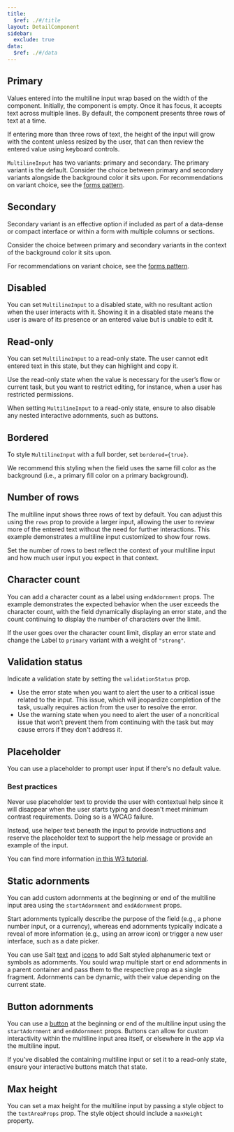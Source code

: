 ```yaml
---
title:
  $ref: ./#/title
layout: DetailComponent
sidebar:
  exclude: true
data:
  $ref: ./#/data
---
```


<LivePreviewControls>
<LivePreview componentName="multiline-input" exampleName="Primary" >

## Primary

Values entered into the multiline input wrap based on the width of the component. Initially, the component is empty. Once it has focus, it accepts text across multiple lines. By default, the component presents three rows of text at a time.

If entering more than three rows of text, the height of the input will grow with the content unless resized by the user, that can then review the entered value using keyboard controls.

`MultilineInput` has two variants: primary and secondary. The primary variant is the default. Consider the choice between primary and secondary variants alongside the background color it sits upon. For recommendations on variant choice, see the [forms pattern](/salt/patterns/forms).

</LivePreview>

<LivePreview componentName="multiline-input" exampleName="Secondary">

## Secondary

Secondary variant is an effective option if included as part of a data-dense or compact interface or within a form with multiple columns or sections.

Consider the choice between primary and secondary variants in the context of the background color it sits upon.

For recommendations on variant choice, see the [forms pattern](/salt/patterns/forms).

</LivePreview>
<LivePreview componentName="multiline-input" exampleName="Disabled">

## Disabled

You can set `MultilineInput` to a disabled state, with no resultant action when the user interacts with it. Showing it in a disabled state means the user is aware of its presence or an entered value but is unable to edit it.

</LivePreview>
<LivePreview componentName="multiline-input" exampleName="Readonly">

## Read-only

You can set `MultilineInput` to a read-only state. The user cannot edit entered text in this state, but they can highlight and copy it.

Use the read-only state when the value is necessary for the user’s flow or current task, but you want to restrict editing, for instance, when a user has restricted permissions.

When setting `MultilineInput` to a read-only state, ensure to also disable any nested interactive adornments, such as buttons.

</LivePreview>
<LivePreview componentName="multiline-input" exampleName="Bordered">

## Bordered

To style `MultilineInput` with a full border, set `bordered={true}`.

We recommend this styling when the field uses the same fill color as the background (i.e., a primary fill color on a primary background).

</LivePreview>
<LivePreview componentName="multiline-input" exampleName="NumberOfRows">

## Number of rows

The multiline input shows three rows of text by default. You can adjust this using the `rows` prop to provide a larger input, allowing the user to review more of the entered text without the need for further interactions. This example demonstrates a multiline input customized to show four rows.

Set the number of rows to best reflect the context of your multiline input and how much user input you expect in that context.

</LivePreview>
<LivePreview componentName="multiline-input" exampleName="CharacterCount">

## Character count

You can add a character count as a label using `endAdornment` props. The example demonstrates the expected behavior when the user exceeds the character count, with the field dynamically displaying an error state, and the count continuing to display the number of characters over the limit.

If the user goes over the character count limit, display an error state and change the Label to `primary` variant with a weight of `"strong"`.

</LivePreview>
<LivePreview componentName="multiline-input" exampleName="ValidationStatus">

## Validation status

Indicate a validation state by setting the `validationStatus` prop.

- Use the error state when you want to alert the user to a critical issue related to the input. This issue, which will jeopardize completion of the task, usually requires action from the user to resolve the error.
- Use the warning state when you need to alert the user of a noncritical issue that won’t prevent them from continuing with the task but may cause errors if they don't address it.

</LivePreview>
<LivePreview componentName="multiline-input" exampleName="Placeholder">

## Placeholder

You can use a placeholder to prompt user input if there's no default value.

### Best practices

Never use placeholder text to provide the user with contextual help since it will disappear when the user starts typing and doesn't meet minimum contrast requirements. Doing so is a WCAG failure.

Instead, use helper text beneath the input to provide instructions and reserve the placeholder text to support the help message or provide an example of the input.

You can find more information [in this W3 tutorial](https://www.w3.org/WAI/tutorials/forms/instructions/).

</LivePreview>
<LivePreview componentName="multiline-input" exampleName="StaticAdornments" >

## Static adornments

You can add custom adornments at the beginning or end of the multiline input area using the `startAdornment` and `endAdornment` props.

Start adornments typically describe the purpose of the field (e.g., a phone number input, or a currency), whereas end adornments typically indicate a reveal of more information (e.g., using an arrow icon) or trigger a new user interface, such as a date picker.

You can use Salt [text](../text) and [icons](/salt/foundations/iconography) to add Salt styled alphanumeric text or symbols as adornments. You sould wrap multiple start or end adornments in a parent container and pass them to the respective prop as a single fragment. Adornments can be dynamic, with their value depending on the current state.

</LivePreview>
<LivePreview componentName="multiline-input" exampleName="ButtonAdornment" >

## Button adornments

You can use a [button](../button) at the beginning or end of the multiline input using the `startAdornment` and `endAdornment` props. Buttons can allow for custom interactivity within the multiline input area itself, or elsewhere in the app via the multiline input.

If you've disabled the containing multiline input or set it to a read-only state, ensure your interactive buttons match that state.

</LivePreview>
<LivePreview componentName="multiline-input" exampleName="MaxHeight" >

## Max height

You can set a max height for the multiline input by passing a style object to the `textAreaProps` prop. The style object should include a `maxHeight` property.

</LivePreview>
</LivePreviewControls>
